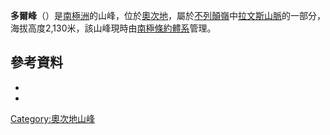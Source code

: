 {{Coord|80|18|S|155|6|E|source:GNIS|display=title}}

'''多爾峰'''（{{lang-en|Doll Peak}}）是[[南極洲|南極洲]]的山峰，位於[[奧次地|奧次地]]，屬於[[不列顛嶺|不列顛嶺]]中[[拉文斯山脈|拉文斯山脈]]的一部分，海拔高度2,130米，該山峰現時由[[南極條約體系|南極條約體系]]管理。

==參考資料==
*{{usgs-gazetteer|id=18197}}
*{{cite gnis | type = antarid | id = 18197| name = Doll Peak| accessdate = 2012-01-24}}

{{DEFAULTSORT:Doll Peak}}
[[Category:奧次地山峰|Category:奧次地山峰]]


{{OatesLand-geo-stub}}
